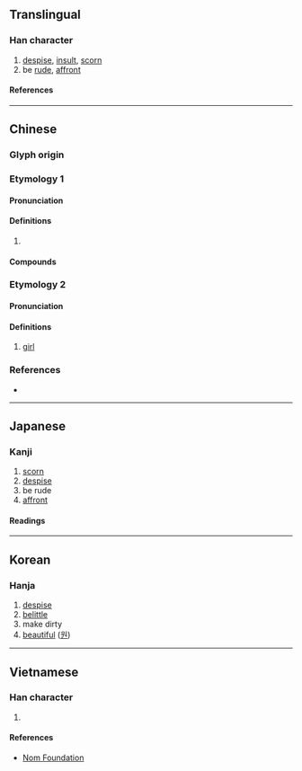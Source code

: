 {{character info}}
==Translingual==

===Han character===
{{Han char|rn=38|rad=女|as=11|sn=14|four=46447|canj=VAWE|ids=⿰女曼}}

# [[despise]], [[insult]], [[scorn]]
# be [[rude]], [[affront]]

====References====
{{Han ref|kx=0269.260|dkj=06644|dj=0537.170|hdz=21077.040|uh=5ADA}}

----

==Chinese==
{{zh-forms}}

===Glyph origin===
{{Han etym}}

===Etymology 1===

====Pronunciation====
{{zh-pron
|m=màn
|c=maan6
|mc=y
|oc=y
|cat=
}}

====Definitions====
{{zh-hanzi}}

# {{rfdef|zh}}

====Compounds====
{{zh-der|嫚嫚|嫚罵|詆嫚}}

===Etymology 2===

====Pronunciation====
{{zh-pron
|m=mān,er=y
|cat=
}}

====Definitions====
{{zh-hanzi}}

# {{lb|zh|dialect}} [[girl]]

===References===
* {{R:twedu|B00697}}

----

==Japanese==

===Kanji===
{{ja-kanji|grade=|rs=女11}}

# [[scorn]]
# [[despise]]
# be rude
# [[affront]]

====Readings====
{{ja-readings
|on=ばん, まん, べん, めん, えん
|kun=あなどる, けがす, おこたる, おごる
}}

----

==Korean==

===Hanja===
{{ko-hanja|만}}

# [[despise]]
# [[belittle]]
# make dirty
# [[beautiful]] ([[원]])

----

==Vietnamese==

===Han character===
{{vi-readings|rs=女11|reading=mạn}}

# {{rfdef|vi|sort=女11}}

====References====
* [http://nomfoundation.org/common/nom_details.php?codepoint=5ada Nom Foundation]